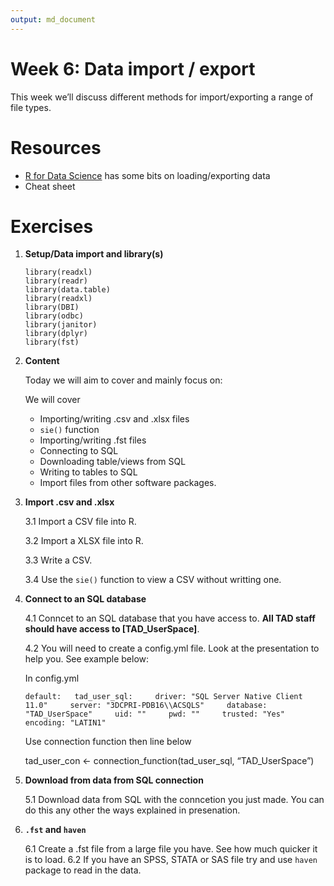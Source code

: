 ```yaml
---
output: md_document
---
```


<!-- Please edit README.Rmd - not README.md -->

# Week 6: Data import / export 

This week we'll discuss different methods for import/exporting a range of file types.


# Resources

-   [R for Data Science](https://r4ds.had.co.nz/transform.html) has some bits on loading/exporting data
- Cheat sheet 

# Exercises

1.  **Setup/Data import and library(s)**

        library(readxl)
        library(readr)
        library(data.table)
        library(readxl)
        library(DBI)
        library(odbc)       
        library(janitor)
        library(dplyr)
        library(fst)

2.  **Content**

    Today we will aim to cover and mainly focus on:

    We will cover

    -   Importing/writing .csv and .xlsx files
    -   `sie()` function
    -   Importing/writing .fst files
    -   Connecting to SQL
    -   Downloading table/views from SQL
    -   Writing to tables to SQL
    -   Import files from other software packages.
    
3.  **Import .csv and .xlsx**

    3.1 Import a CSV file into R.

    3.2 Import a XLSX file into R.

    3.3 Write a CSV.

    3.4 Use the `sie()` function to view a CSV without writting one. 

4.  **Connect to an SQL database**

    4.1 Conncet to an SQL database that you have access to. **All TAD staff should have access to [TAD_UserSpace]**.
    
    4.2 You will need to create a config.yml file. Look at the presentation to help you. See example below:
    
    In config.yml
    
    `       default:
      tad_user_sql:
        driver: "SQL Server Native Client 11.0"
        server: "3DCPRI-PDB16\\ACSQLS"
        database: "TAD_UserSpace"
        uid: ""
        pwd: ""
        trusted: "Yes"
        encoding: "LATIN1"`
        
    Use connection function then line below
    
    tad_user_con <- connection_function(tad_user_sql, "TAD_UserSpace")


5.  **Download from data from SQL connection**

    5.1 Download data from SQL with the conncetion you just made. You can do this any other the ways explained in presenation.


6.  **`.fst` and `haven`**

    6.1 Create a .fst file from a large file you have. See how much quicker it is to load.
    6.2 If you have an SPSS, STATA or SAS file try and use `haven` package to read in the data.
